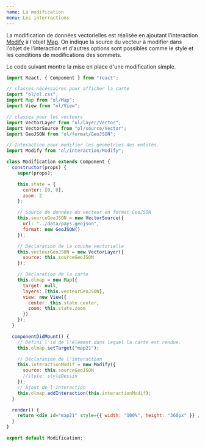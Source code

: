 ```yaml
---
name: La modification
menu: Les interractions
---
```



La modification de données vectorielles est réalisée en ajoutant
l'interaction [Modify](https://openlayers.org/en/latest/apidoc/module-ol_interaction_Modify-Modify.html) à l'objet [Map](https://openlayers.org/en/latest/apidoc/module-ol_Map-Map.html).
On indique la source du vecteur à modifier dans l'objet de l'interaction
et d'autres options sont possibles comme le style
et les conditions de modifications des sommets.

Le code suivant montre la mise en place d'une modification simple.

<Modification />

```jsx
import React, { Component } from "react";

// classes nécéssaires pour afficher la carte
import "ol/ol.css";
import Map from "ol/Map";
import View from "ol/View";

// classes pour les vecteurs
import VectorLayer from "ol/layer/Vector";
import VectorSource from "ol/source/Vector";
import GeoJSON from "ol/format/GeoJSON";

// Interaction pour modifier les géométries des entités.
import Modify from "ol/interaction/Modify";

class Modification extends Component {
  constructor(props) {
    super(props);

    this.state = {
      center: [0, 0],
      zoom: 2
    };

    // Source de données du vecteur en format GeoJSON
    this.sourceGeoJSON = new VectorSource({
      url: "../data/pays.geojson",
      format: new GeoJSON()
    });

    // Déclaration de la couche vectorielle
    this.vecteurGeoJSON = new VectorLayer({
      source: this.sourceGeoJSON
    });

    // Déclaration de la carte
    this.olmap = new Map({
      target: null,
      layers: [this.vecteurGeoJSON],
      view: new View({
        center: this.state.center,
        zoom: this.state.zoom
      })
    });
  }

  componentDidMount() {
    // Défini l'id de l'élément dans lequel la carte est rendue.
    this.olmap.setTarget("map21");

    // Déclaration de l'interaction
    this.interactionModif = new Modify({
      source: this.sourceGeoJSON
      //style: styleDessin
    });
    // Ajout de l'interaction
    this.olmap.addInteraction(this.interactionModif);
  }

  render() {
    return <div id="map21" style={{ width: "100%", height: "360px" }} />;
  }
}

export default Modification;
```